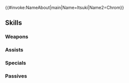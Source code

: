 {{#invoke:NameAbout|main|Name=Itsuki|Name2=Chrom}}{{HeroPage Tabs}}
{{Hero Infobox
|Name=Itsuki
|Title=Finding a Path
|WeaponType=Red Sword
|Origin=Tokyo Mirage Sessions ♯FE Encore
|Gender=Male
|MoveType=Infantry
|actorJP=木村良平,杉田智和
|actorEN=Chris Patton,Matt Mercer
|artist=みく郎
|additionDate=January 17, 2020
|releaseDate=January 20, 2020
|TagID=樹
|InternalID=480
|Properties=tempest,limited
|cv1=13
|cv2=100100
|description=Young man who battles evil Mirages at Chrom's side. A kindly leader to his comrades. Appears in Tokyo Mirage Sessions ♯FE Encore.
}}
{{Stats Page
|Lv1HP=19|Lv1ATK=9|Lv1SPD=8|Lv1DEF=7|Lv1RES=8
|GRHP=50|GRATK=65|GRSPD=50|GRDEF=60|GRRES=55
}}
==Skills==
===Weapons===
{{Weapons Table
|weapon1=Iron Sword
|weapon1Default=1
|weapon1Unlock=1
|weapon2=Steel Sword
|weapon2Default=3
|weapon2Unlock=2
|weapon3=Silver Sword
|weapon3Default=4
|weapon3Unlock=3
|weapon4=Mirage Falchion
|weapon4Default=5
|weapon4Unlock=5
}}
===Assists===
{{Assists Table
|assist1=Swap
|assist1Default=4
|assist1Unlock=3
}}
===Specials===
{{Specials Table
|special1=Daylight
|special1Default=4
|special1Unlock=3
|special2=Sol
|special2Default=
|special2Unlock=4
}}
===Passives===
{{Passives Table
|passiveB1=Atk/Def Link 1
|passiveB2=Atk/Def Link 2
|passiveB3=Atk/Def Link 3
|passiveB1Unlock=1
|passiveB2Unlock=2
|passiveB3Unlock=4
|passiveC1=Spur Def 1
|passiveC2=Drive Def 1
|passiveC3=Drive Def 2
|passiveC1Unlock=3
|passiveC2Unlock=4
|passiveC3Unlock=5
}}
{{Heroes Navbox}}